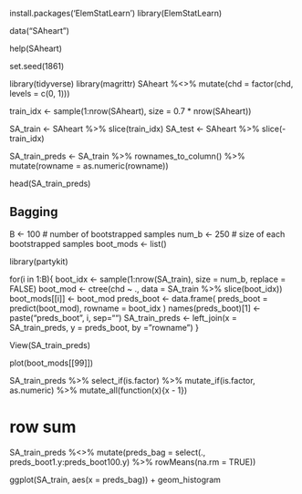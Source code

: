 install.packages('ElemStatLearn')
library(ElemStatLearn)

data("SAheart")

help(SAheart)


set.seed(1861)

library(tidyverse)
library(magrittr)
SAheart %<>% mutate(chd = factor(chd,
                                 levels = c(0, 1)))

train_idx <- sample(1:nrow(SAheart),
                    size = 0.7 * nrow(SAheart))

SA_train <- SAheart %>% slice(train_idx)
SA_test <- SAheart %>% slice(-train_idx)

SA_train_preds <- SA_train %>% rownames_to_column() %>% 
  mutate(rowname = as.numeric(rowname))

head(SA_train_preds)  

## Bagging

B <- 100 # number of bootstrapped samples
num_b <- 250 # size of each bootstrapped samples
boot_mods <- list()


library(partykit)

for(i in 1:B){
  boot_idx <- sample(1:nrow(SA_train),
                     size = num_b,
                     replace = FALSE)
  boot_mod <- ctree(chd ~ ., data = SA_train %>% slice(boot_idx))
  boot_mods[[i]] <- boot_mod
  preds_boot <- data.frame(
    preds_boot = predict(boot_mod),
    rowname = boot_idx
  )
  names(preds_boot)[1] <- paste("preds_boot", i, sep="")
  SA_train_preds <- left_join(x = SA_train_preds,
                              y = preds_boot,
                              by = "rowname")
}

View(SA_train_preds)

plot(boot_mods[[99]])


SA_train_preds %>% select_if(is.factor) %>% 
  mutate_if(is.factor, as.numeric) %>% 
  mutate_all(function(x){x - 1})

# row sum
SA_train_preds %<>% mutate(preds_bag = select(., preds_boot1.y:preds_boot100.y) %>% 
                                              rowMeans(na.rm = TRUE)) 



ggplot(SA_train, aes(x = preds_bag)) + geom_histogram


